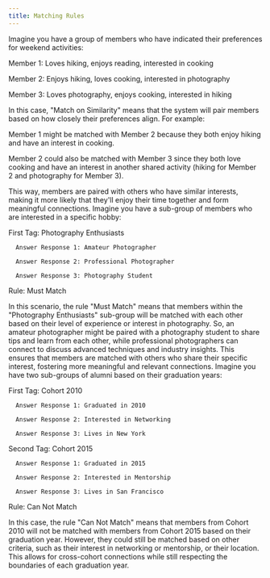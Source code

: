 ```yaml
---
title: Matching Rules
---
```


<Tabs>
  <Tab title="Match on Similarity">
    Imagine you have a group of members who have indicated their preferences for weekend activities:

   Member 1: Loves hiking, enjoys reading, interested in cooking

   Member 2: Enjoys hiking, loves cooking, interested in photography

   Member 3: Loves photography, enjoys cooking, interested in hiking

In this case, "Match on Similarity" means that the system will pair members based on how closely their preferences align. For example:

Member 1 might be matched with Member 2 because they both enjoy hiking and have an interest in cooking.

Member 2 could also be matched with Member 3 since they both love cooking and have an interest in another shared activity (hiking for Member 2 and photography for Member 3).

This way, members are paired with others who have similar interests, making it more likely that they'll enjoy their time together and form meaningful connections.
  </Tab>
  <Tab title="Match with Sub-Groups">
    Imagine you have a sub-group of members who are interested in a specific hobby:

   First Tag: Photography Enthusiasts

      Answer Response 1: Amateur Photographer

      Answer Response 2: Professional Photographer

      Answer Response 3: Photography Student

   Rule: Must Match

In this scenario, the rule "Must Match" means that members within the "Photography Enthusiasts" sub-group will be matched with each other based on their level of experience or interest in photography. So, an amateur photographer might be paired with a photography student to share tips and learn from each other, while professional photographers can connect to discuss advanced techniques and industry insights. This ensures that members are matched with others who share their specific interest, fostering more meaningful and relevant connections.
  </Tab>
  <Tab title="Match across Sub-Groups">
    Imagine you have two sub-groups of alumni based on their graduation years:

   First Tag: Cohort 2010

      Answer Response 1: Graduated in 2010

      Answer Response 2: Interested in Networking

      Answer Response 3: Lives in New York

   Second Tag: Cohort 2015

      Answer Response 1: Graduated in 2015

      Answer Response 2: Interested in Mentorship

      Answer Response 3: Lives in San Francisco

   Rule: Can Not Match

In this case, the rule "Can Not Match" means that members from Cohort 2010 will not be matched with members from Cohort 2015 based on their graduation year. However, they could still be matched based on other criteria, such as their interest in networking or mentorship, or their location. This allows for cross-cohort connections while still respecting the boundaries of each graduation year.
  </Tab>
</Tabs>
